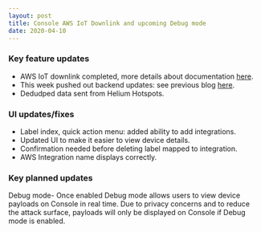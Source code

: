 ```yaml
---
layout: post
title: Console AWS IoT Downlink and upcoming Debug mode
date: 2020-04-10
---
```


### Key feature updates

- AWS IoT downlink completed, more details about documentation
  [here](https://developer.helium.com/console/integrations/awsiotcore).
- This week pushed out backend updates: see previous blog
  [here](https://engineering.helium.com/2020/04/03/console-backend-ui-updates.html).
- Dedudped data sent from Helium Hotspots.

<!--truncate-->

### UI updates/fixes

- Label index, quick action menu: added ability to add integrations.
- Updated UI to make it easier to view device details.
- Confirmation needed before deleting label mapped to integration.
- AWS Integration name displays correctly.

### Key planned updates

Debug mode- Once enabled Debug mode allows users to view device payloads on Console in real time.
Due to privacy concerns and to reduce the attack surface, payloads will only be displayed on Console
if Debug mode is enabled.
